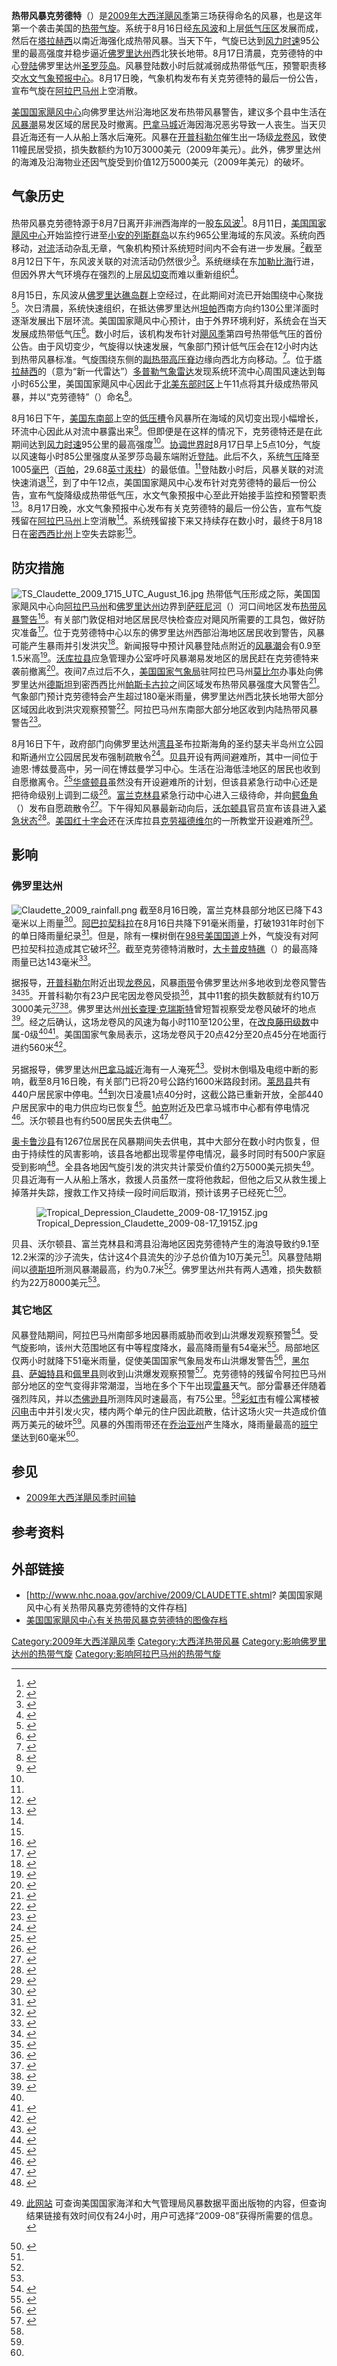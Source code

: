 {{noteTA
|G1 = USState
|G2 = 地名
}}
{{Infobox Hurricane
| Name=热带风暴克劳德特<br />{{lang|en|Tropical Storm Claudette}}
| Type=热带风暴
| Year=2009
| Basin=Atl
| Image location=Claudette 2009 approaching Florida.jpg
| Image name=热带风暴克劳德特在佛罗里达州近海逐渐增强
| Formed=2009年8月16日
| Dissipated=2009年8月18日
| 1-min winds=50
| Pressure=1005
| Damages=.228
| Fatalities=直接导致两人丧生
| Areas=[[美国东南部|美国东南部]]
| Hurricane season=[[2009年大西洋飓风季|2009年大西洋飓风季]]
}}
'''热带风暴克劳德特'''（{{lang-en|Tropical Storm Claudette}}）是[[2009年大西洋飓风季|2009年大西洋飓风季]]第三场获得命名的风暴，也是这年第一个袭击美国的[[热带气旋|热带气旋]]。系统于8月16日经[[东风波|东风波]]和上层[[低气压|低气压区]]发展而成，然后在[[塔拉赫西|塔拉赫西]]以南近海强化成热带风暴。当天下午，气旋已达到[[最大持续风速|风力时速]]95公里的最高强度并稳步逼近[[佛罗里达州|佛罗里达州]]西北狭长地带。8月17日清晨，克劳德特的中心[[登陆_(气象学)|登陆]]佛罗里达州[[圣罗莎岛_(佛罗里达州)|圣罗莎岛]]。风暴登陆数小时后就减弱成热带低气压，预警职责移交[[美国天气预报中心|水文气象预报中心]]。8月17日晚，气象机构发布有关克劳德特的最后一份公告，宣布气旋在[[阿拉巴马州|阿拉巴马州]]上空消散。

[[国家飓风中心|美国国家飓风中心]]向佛罗里达州沿海地区发布热带风暴警告，建议多个县中生活在[[风暴潮|风暴潮]]易发区域的居民及时撤离。[[巴拿马城_(佛罗里达州)|巴拿马城]]近海因海况恶劣导致一人丧生。当天贝县近海还有一人从船上落水后淹死。风暴在[[开普科勒尔_(佛罗里达州)|开普科勒尔]]催生出一场{{lang|en|[[改良藤田级数|EF-0]]}}级[[龙卷风|龙卷风]]，致使11幢民居受损，损失数额约为10万3000美元（2009年美元）。此外，佛罗里达州的海滩及沿海物业还因气旋受到价值12万5000美元（2009年美元）的破坏。

== 气象历史 ==
{{storm path|Claudette 2009 track.png}}
热带风暴克劳德特源于8月7日离开非洲西海岸的一股[[东风波|东风波]]<ref name="TCR">{{cite report | author = Richard J. Pasch | publisher = [[美国国家海洋和大气管理局|National Oceanic and Atmospheric Administration]] | work = [[国家飓风中心|National Hurricane Center]] | location = [[迈阿密|Miami]], [[佛罗里达州|FL]] | date = 2010-01-05 | archiveurl = https://web.archive.org/web/20151002011222/http://www.nhc.noaa.gov/data/tcr/AL042009_Claudette.pdf | deadurl = no | accessdate = 2016-05-01 | title = Tropical Storm Claudette Tropical Cyclone Report | archivedate = 2015-10-02 | format = PDF | url = http://www.nhc.noaa.gov/data/tcr/AL042009_Claudette.pdf }}</ref>。8月11日，[[国家飓风中心|美国国家飓风中心]]开始监控行进至[[小安的列斯群岛|小安的列斯群岛]]以东约965公里海域的东风波。系统向西移动，[[对流|对流]]活动杂乱无章，气象机构预计系统短时间内不会有进一步发展。<ref>{{cite report | author = Richard Pasch | publisher = National Oceanic and Atmospheric Administration | work = National Hurricane Center | location = Miami, FL | date = 2009-08-11 | archiveurl = https://web.archive.org/web/20120927053335/http://www.nhc.noaa.gov/archive/gtwo/atl/200908110532/index.php?basin=atl&current_issuance=200908110532 | accessdate = 2016-05-01 | title = Tropical Weather Outlook | deadurl = no | url = http://www.nhc.noaa.gov/archive/gtwo/atl/200908110532/index.php?basin=atl&current_issuance=200908110532 | archivedate = 2012-09-27 }}</ref>截至8月12日下午，东风波关联的对流活动仍然很少<ref>{{cite report | author = Jack Beven | publisher = National Oceanic and Atmospheric Administration | work = National Hurricane Center | location = Miami, FL | date = 2009-08-12 | accessdate = 2016-05-01 | title = Tropical Weather Outlook | archivedate = 2012-09-27 | archiveurl = https://web.archive.org/web/20120927054941/http://www.nhc.noaa.gov/archive/gtwo/atl/200908121147/index.php?basin=atl&current_issuance=200908121147 | deadurl = no | url = http://www.nhc.noaa.gov/archive/gtwo/atl/200908121147/index.php?basin=atl&current_issuance=200908121147 }}</ref>。系统继续在东[[加勒比海|加勒比海]]行进，但因外界大气环境存在强烈的上层[[风切变|风切变]]而难以重新组织<ref>{{cite report | author = Lixion A. Avila | publisher = National Oceanic and Atmospheric Administration | work = National Hurricane Center | location = Miami, FL | date = 2009-08-12 | accessdate = 2016-05-01 | title = Tropical Weather Outlook | archiveurl = https://web.archive.org/web/20090830152751/http://www.nhc.noaa.gov/archive/gtwo/atl/200908122331/index.php?basin=atl&current_issuance=200908122331 | archivedate = 2009-08-30 | deadurl = no | url = http://www.nhc.noaa.gov/archive/gtwo/atl/200908122331/index.php?basin=atl&current_issuance=200908122331 }}</ref>。

8月15日，东风波从[[佛罗里达礁岛群|佛罗里达礁岛群]]上空经过，在此期间对流已开始围绕中心聚拢<ref>{{cite report | author = Jack Beven | publisher = National Oceanic and Atmospheric Administration | work = National Hurricane Center | location = Miami, FL | date = 2009-08-15 | accessdate = 2016-05-01 | title = Tropical Weather Outlook | archivedate = 2012-09-27 | archiveurl = https://web.archive.org/web/20120927055605/http://www.nhc.noaa.gov/archive/gtwo/atl/200908151742/index.php?basin=atl&current_issuance=200908151742 | deadurl = no | url = http://www.nhc.noaa.gov/archive/gtwo/atl/200908151742/index.php?basin=atl&current_issuance=200908151742 }}</ref>。次日清晨，系统快速组织，在抵达佛罗里达州[[坦帕_(佛罗里达州)|坦帕]]西南方向约130公里洋面时逐渐发展出下层环流。美国国家飓风中心预计，由于外界环境利好，系统会在当天发展成热带低气压<ref>{{cite report | author1 = James Franklin | author2 = Robbie Berg | date = 2009-08-16 | accessdate = 2016-05-01 | title = Tropical Weather Outlook | archiveurl = https://web.archive.org/web/20160305035324/http://www.nhc.noaa.gov/archive/gtwo/atl/200908160545/index.php?basin=atl&current_issuance=200908160545 | archivedate = 2016-03-05 | deadurl = no | url = http://www.nhc.noaa.gov/archive/gtwo/atl/200908160545/index.php?basin=atl&current_issuance=200908160545 }}</ref>。数小时后，该机构发布针对[[2009年大西洋飓风季|飓风季]]第四号热带低气压的首份公告。由于风切变少，气旋得以快速发展，气象部门预计低气压会在12小时内达到热带风暴标准。气旋围绕东侧的[[副热带高压脊|副热带高压脊]]边缘向西北方向移动。<ref>{{cite report | author = James Franklin | publisher = National Oceanic and Atmospheric Administration | archiveurl = https://web.archive.org/web/20160304213342/http://www.nhc.noaa.gov/archive/2009/al04/al042009.discus.001.shtml | work = National Hurricane Center | location = Miami, FL | date = 2009-08-16 | accessdate = 2016-05-01 | title = Tropical Depression Four Discussion One | url = http://www.nhc.noaa.gov/archive/2009/al04/al042009.discus.001.shtml? | deadurl = no | archivedate = 2016-03-04 }}</ref>。位于[[塔拉赫西|塔拉赫西]]的{{lang|en|[[NEXRAD|NEXRAD]]}}（意为“新一代雷达”）[[多普勒雷达|多普勒气象雷达]]发现系统环流中心周围风速达到每小时65公里，美国国家飓风中心因此于[[北美东部时区|北美东部时区]]上午11点将其升级成热带风暴，并以“克劳德特”（{{lang|en|Claudette}}）命名<ref>{{cite report | author1 = David Roberts | author2 = Michael Brennan | publisher = National Oceanic and Atmospheric Administration | work = National Hurricane Center | location = Miami, FL | date = 2009-08-16 | accessdate = 2016-05-01 | title = Tropical Storm Claudette Tropical Cyclone Update | url = http://www.nhc.noaa.gov/archive/2009/al04/al042009.update.08161613.shtml? | archivedate = 2016-03-04 | archiveurl = https://web.archive.org/web/20160304224144/http://www.nhc.noaa.gov/archive/2009/al04/al042009.update.08161613.shtml | deadurl = no }}</ref>。

8月16日下午，[[美国东南部|美国东南部]]上空的[[低压槽|低压槽]]令风暴所在海域的风切变出现小幅增长，环流中心因此从对流中暴露出来<ref>{{cite report | author1 = Michael Brennan | author2 = David Roberts | publisher = National Oceanic and Atmospheric Administration | work = National Hurricane Center | location = Miami, FL | date = 2009-08-16 | accessdate = 2016-05-01 | url = http://www.nhc.noaa.gov/archive/2009/al04/al042009.discus.004.shtml? | archivedate = 2016-03-04 | deadurl = no | title = Tropical Storm Claudette Discussion Four | archiveurl = https://web.archive.org/web/20160304215524/http://www.nhc.noaa.gov/archive/2009/al04/al042009.discus.004.shtml }}</ref>。但即便是在这样的情况下，克劳德特还是在此期间达到[[最大持续风速|风力时速]]95公里的最高强度<ref name="TCR" />。[[协调世界时|协调世界时]]8月17日早上5点10分，气旋以风速每小时85公里强度从圣罗莎岛最东端附近[[登陆_(气象学)|登陆]]。此后不久，系统[[气压|气压]]降至1005[[巴|毫巴]]（[[帕斯卡|百帕]]，29.68[[英寸汞柱|英寸汞柱]]）的最低值。<ref name="TCR" />登陆数小时后，风暴关联的对流快速消退<ref>{{cite report | author = Dan Brown | publisher = National Oceanic and Atmospheric Administration | work = National Hurricane Center | location = Miami, FL | date = 2009-08-17 | archiveurl = https://web.archive.org/web/20160304220838/http://www.nhc.noaa.gov/archive/2009/al04/al042009.discus.006.shtml | deadurl = no | archivedate = 2016-03-04 | accessdate = 2016-05-01 | title = Tropical Storm Claudette Discussion Six | url = http://www.nhc.noaa.gov/archive/2009/al04/al042009.discus.006.shtml? }}</ref>，到了{{lang|en|UTC}}中午12点，美国国家飓风中心发布针对克劳德特的最后一份公告，宣布气旋降级成热带低气压，水文气象预报中心至此开始接手监控和预警职责<ref>{{cite report | author1 = Michael Brennan | author2 = David Roberts | publisher = National Oceanic and Atmospheric Administration | work = National Hurricane Center | location = Miami, FL | date = 2009-08-17 | accessdate = 2016-05-01 | title = Tropical Depression Claudette Public Advisory Six-A | archiveurl = https://web.archive.org/web/20160304193747/http://www.nhc.noaa.gov/archive/2009/al04/al042009.public_a.006.shtml | url = http://www.nhc.noaa.gov/archive/2009/al04/al042009.public_a.006.shtml? | archivedate = 2016-03-04 | deadurl = no }}</ref>。8月17日晚，水文气象预报中心发布有关克劳德特的最后一份公告，宣布气旋残留在[[阿拉巴马州|阿拉巴马州]]上空消散<ref name="TCR" />。系统残留接下来又持续存在数小时，最终于8月18日在[[密西西比州|密西西比州]]上空失去踪影<ref name="TCR" />。

== 防灾措施 ==
[[File:TS_Claudette_2009_1715_UTC_August_16.jpg|thumb]]
热带低气压形成之际，美国国家飓风中心向[[阿拉巴马州|阿拉巴马州]]和[[佛罗里达州|佛罗里达州]]边界到[[萨旺尼河|萨旺尼河]]（{{lang|en|Suwanee River}}）河口间地区发布[[热带气旋警告|热带风暴警告]]<ref>{{cite report | author = James Franklin | publisher = National Oceanic and Atmospheric Administration | work = National Hurricane Center | location = Miami, FL | date = 2009-08-16 | accessdate = 2016-05-01 | title = Tropical Depression Four Public Advisory One | archivedate = 2016-03-04 | archiveurl = https://web.archive.org/web/20160304222539/http://www.nhc.noaa.gov/archive/2009/al04/al042009.public.001.shtml | url = http://www.nhc.noaa.gov/archive/2009/al04/al042009.public.001.shtml? | deadurl = no }}</ref>。有关部门敦促相对地区居民尽快检查应对飓风所需要的工具包，做好防灾准备<ref>{{cite news |author=Melissa Nelson |publisher=[[美联社|Associated Press]] |date=2009-08-16 |accessdate=2009-08-16 |title=Tropical Storm Claudette forms off the Fla. Coast |archiveurl=https://www.webcitation.org/5j4m4ZsPg?url=http://www.google.com/hostednews/ap/article/ALeqM5gVWjsPEiqe1tEu2mhBIRaxxGi8owD9A444301 |archivedate=2009-08-16 |deadurl=yes |url=https://www.google.com/hostednews/ap/article/ALeqM5gVWjsPEiqe1tEu2mhBIRaxxGi8owD9A444301 }}</ref>。位于克劳德特中心以东的佛罗里达州西部沿海地区居民收到警告，风暴可能产生暴雨并引发洪灾<ref>{{cite news |author=Associated Press |newspaper=''St. Petersburg Times'' |date=2009-08-16 |accessdate=2009-08-16 |title=Tropical Storm Claudette churns off Florida's gulf coast; storm warnings along Panhandle, Big Bend |archivedate=2009-08-16 |url=http://www.tampabay.com/news/weather/hurricanes/tropical-storm-claudette-churns-off-floridas-gulf-coast-storm-warnings/1028050 |archiveurl=https://www.webcitation.org/5j4i11Ihh?url=http://www.tampabay.com/news/weather/hurricanes/tropical-storm-claudette-churns-off-floridas-gulf-coast-storm-warnings/1028050 |deadurl=yes }}</ref>。新闻报导中预计风暴登陆点附近的[[风暴潮|风暴潮]]会有0.9至1.5米高<ref>{{cite news |author=Staff Writer |publisher=CBS4 |date=2009-08-16 |archiveurl=https://www.webcitation.org/5j4iel8sZ?url=http://cbs4.com/hurricanes/tropical.depression.four.2.1130525.html |accessdate=2009-08-16 |title=TD #4 Upgraded To Tropical Storm Claudette |url=http://cbs4.com/hurricanes/tropical.depression.four.2.1130525.html |archivedate=2009-08-16 |deadurl=yes }}</ref>。[[沃库拉县|沃库拉县]]应急管理办公室呼吁风暴潮易发地区的居民赶在克劳德特来袭前撤离<ref>{{cite news |author=Scott L. Nelson |newspaper=''Wakulla News'' |date=2009-08-16 |accessdate=2016-03-05 |title=Coastal Flooding Expected in Wakulla County from Tropical Storm Claudette |archivedate=2016-03-05 |deadurl=yes |archiveurl=https://web.archive.org/web/20160305002646/http://www.wakulla.com/Wakulla_News/Local_News/Coastal_Flooding_Expected_in_Wakulla_County_fromTropical_Storm_Claudette_200908168414/ |url=http://www.wakulla.com/Wakulla_News/Local_News/Coastal_Flooding_Expected_in_Wakulla_County_fromTropical_Storm_Claudette_200908168414/ }}</ref>。{{lang|en|UTC}}夜间7点过后不久，[[美国国家气象局|美国国家气象局]]驻阿拉巴马州[[莫比尔_(阿拉巴马州)|莫比尔]]办事处向佛罗里达州[[德斯坦_(佛罗里达州)|德斯坦]]到密西西比州[[帕斯卡古拉_(密西西比州)|帕斯卡古拉]]之间区域发布热带风暴强度大风警告<ref>{{cite report |author=National Weather Service in Mobile, Alabama |publisher=National Oceanic and Atmospheric Administration |work=National Hurricane Center |location=Miami, FL |date=2009-08-16 |accessdate=2009-08-16 |title=Hurricane Local Statement for ANA |url=http://www.nhc.noaa.gov/text/WTUS84-KMOB.shtml |deadurl=yes |archiveurl=https://www.webcitation.org/5j4xtmuIH?url=http://www.nhc.noaa.gov/text/WTUS84-KMOB.shtml |archivedate=2009-08-16 }}</ref>。气象部门预计克劳德特会产生超过180毫米雨量，佛罗里达州西北狭长地带大部分区域因此收到洪灾观察预警<ref>{{cite news |author=National Weather Service in Tallahassee, Florida |publisher=Weather Underground |date=2009-08-16 |accessdate=2009-08-16 |title=Areal Flood Watch |url=http://www.wunderground.com/US/FL/016.html |archiveurl=https://www.webcitation.org/5j4xp5zu4?url=http://www.wunderground.com/US/FL/016.html |archivedate=2009-08-16 |deadurl=yes }}</ref>。阿拉巴马州东南部大部分地区收到内陆热带风暴警告<ref>{{cite news |author=National Weather Service |publisher=Weather Underground |date=2009-08-16 |accessdate=2009-08-16 |title=Inland Tropical Storm Warning |archivedate=2009-08-16 |deadurl=yes |url=http://www.wunderground.com/US/AL/060.html |archiveurl=https://www.webcitation.org/5j4yE9qd5?url=http://www.wunderground.com/US/AL/060.html }}</ref>。

8月16日下午，政府部门向佛罗里达州[[湾县_(佛罗里达州)|湾县]]圣布拉斯海角的圣约瑟夫半岛州立公园和斯通州立公园居民发布强制疏散令<ref>{{cite news |author=Staff Writer |publisher=WMBB13 |date=2009-08-16 |archiveurl=https://www.webcitation.org/5j4w17WEY?url=http://www.panhandleparade.com/index.php/mbb/article/severe_weather_gulf_county/mbb779339/ |accessdate=2009-08-16 |title=Severe Weather — Gulf County |deadurl=yes |url=http://www.panhandleparade.com/index.php/mbb/article/severe_weather_gulf_county/mbb779339/ |archivedate=2009-08-16 }}</ref>。[[贝县_(佛罗里达州)|贝县]]开设有两间避难所，其中一间位于迪恩·博兹曼高中，另一间在博兹曼学习中心。生活在沿海低洼地区的居民也收到自愿撤离令。<ref>{{cite news |author=Staff Writer |publisher=WMBB13 |date=2009-08-16 |accessdate=2009-08-16 |title=Severe Weather — Bay County |archivedate=2009-08-16 |deadurl=yes |url=http://www.panhandleparade.com/index.php/mbb/article/severe_weather_bay_county/mbb779335/ |archiveurl=https://www.webcitation.org/5j4wC5eQR?url=http://www.panhandleparade.com/index.php/mbb/article/severe_weather_bay_county/mbb779335/ }}</ref>[[华盛顿县_(佛罗里达州)|华盛顿县]]虽然没有开设避难所的计划，但该县紧急行动中心还是把待命级别上调到二级<ref>{{cite news |author=Staff Writer |publisher=WMBB13 |date=2009-08-16 |accessdate=2009-08-16 |archiveurl=https://www.webcitation.org/5j4wW9ywO?url=http://www.panhandleparade.com/index.php/mbb/article/severe_weather_washington_county/mbb779344/ |title=Severe Weather — Washington County |archivedate=2009-08-16 |deadurl=yes |url=http://www.panhandleparade.com/index.php/mbb/article/severe_weather_washington_county/mbb779344/ }}</ref>。[[富兰克林县_(佛罗里达州)|富兰克林县]]紧急行动中心进入三级待命，并向[[鳄鱼角|鳄鱼角]]（{{lang|en|Alligator Point}}）发布自愿疏散令<ref>{{cite news |author=Staff Writer |publisher=WMBB13 |date=2009-08-16 |accessdate=2009-08-16 |archiveurl=https://www.webcitation.org/5j4wjl6Kz?url=http://www.panhandleparade.com/index.php/mbb/article/severe_weather_franklin_county/9338/ |title=Severe Weather — Franklin County |archivedate=2009-08-16 |deadurl=yes |url=http://www.panhandleparade.com/index.php/mbb/article/severe_weather_franklin_county/9338/ }}</ref>。下午得知风暴最新动向后，[[沃尔顿县_(佛罗里达州)|沃尔顿县]]官员宣布该县进入[[紧急状态|紧急状态]]<ref>{{cite news |author=Staff Writer |newspaper=''Chipley Bugle'' |date=2009-08-16 |accessdate=2009-08-16 |title=Local state of emergency declared |url=http://www.chipleybugle.com/news/?p=1719 |archiveurl=https://www.webcitation.org/5j528p8lZ?url=http://www.chipleybugle.com/news/?p=1719 |deadurl=yes |archivedate=2009-08-16 }}</ref>。[[美国红十字会|美国红十字会]]还在沃库拉县[[克劳福德维尔_(佛罗里达州)|克劳福德维尔]]的一所教堂开设避难所<ref>{{cite news |author=Staff Writer |newspaper=''Tallahassee Democrat'' |date=2009-08-16 |accessdate=2009-08-16 |title=Updated: Crawfordville church open to those seeking shelter from Tropical Storm Claudette |archiveurl=https://www.webcitation.org/5j58gn4tb?url=http://www.tallahassee.com/article/20090816/BREAKINGNEWS/90816006/Updated++Crawfordville+church+open+to+those+seeking+shelter+from+Tropical+Storm+Claudette+ |archivedate=2009-08-16 |deadurl=yes |url=http://www.tallahassee.com/article/20090816/BREAKINGNEWS/90816006/Updated++Crawfordville+church+open+to+those+seeking+shelter+from+Tropical+Storm+Claudette+ }}</ref>。

== 影响 ==

=== 佛罗里达州 ===
[[File:Claudette_2009_rainfall.png|thumb]]
截至8月16日晚，富兰克林县部分地区已降下43毫米以上雨量<ref>{{cite news |author=Local Resident of Franklin County, Florida |publisher=Weather Underground |date=2009-08-16 |accessdate=2013-01-05 |title=Daily Summary for August 16, 2009: White City, Franklin County, Florida |archiveurl=https://archive.li/20130105093712/http://www.wunderground.com/weatherstation/WXDailyHistory.asp?ID=KFLWHITE1&month=8&day=16&year=2009 |archivedate=2013-01-05 |url=http://www.wunderground.com/weatherstation/WXDailyHistory.asp?ID=KFLWHITE1&month=8&day=16&year=2009 |deadurl=yes }}</ref>。[[阿巴拉契科拉_(佛罗里达州)|阿巴拉契科拉]]在8月16日共降下91毫米雨量，打破1931年时创下的单日降雨量纪录<ref>{{cite web |author=National Weather Service |publisher=Weather Underground |date=2009-08-17 |accessdate=2009-08-17 |title=Record Report |url=http://www.wunderground.com/US/AL/065.html |deadurl=yes |archiveurl=https://www.webcitation.org/5j6Fmea4A?url=http://www.wunderground.com/US/AL/065.html |archivedate=2009-08-17 }}</ref>。但是，除有一棵树倒在[[98号美国国道|98号美国国道]]上外，气旋没有对阿巴拉契科拉造成其它破坏<ref>{{cite news |author=Staff Report |newspaper=''Tallahassee Democrat'' |date=2009-08-16 |accessdate=2009-08-20 |title=Update: Tropical Storm Claudette headed west of Panama City |url=http://www.tallahassee.com/apps/pbcs.dll/article?AID=/20090816/BREAKINGNEWS/90816002 |deadurl=yes |archivedate=2009-08-20 |archiveurl=https://web.archive.org/web/20090820160231/http://www.tallahassee.com/apps/pbcs.dll/article?AID=%2F20090816%2FBREAKINGNEWS%2F90816002 }}</ref>。截至克劳德特消散时，[[大卡普皮特礁|大卡普皮特礁]]（{{lang|en|Big Coppitt Key}}）的最高降雨量已达143毫米<ref>{{cite web | author = David M. Roth | publisher = Hydrometeorological Prediction Center | date = 2009-08-19 | accessdate = 2016-05-01 | title = Tropical Storm Claudette rainfall map | archivedate = 2016-03-04 | deadurl = no | format = [[GIF|GIF]] | archiveurl = https://web.archive.org/web/20160304025228/http://origin.wpc.ncep.noaa.gov/tropical/rain/claudette2009filledrainblk.gif | url = http://origin.wpc.ncep.noaa.gov/tropical/rain/claudette2009filledrainblk.gif }}</ref>。

据报导，[[开普科勒尔_(佛罗里达州)|开普科勒尔]]附近出现[[龙卷风|龙卷风]]，风暴[[雨带|雨带]]令佛罗里达州多地收到龙卷风警告<ref name="spcreports1">{{cite news | url = http://www.spc.noaa.gov/climo/reports/090816_rpts.html | title = 090816's Storm Report | date = 2009-08-16 | work = NOAA | publisher = Storm Prediction Center | accessdate = 2016-05-01 | archiveurl = https://web.archive.org/web/20160303184720/http://www.spc.noaa.gov/climo/reports/090816_rpts.html | deadurl = no | archivedate = 2016-03-03 }}</ref><ref name="WBBH">{{cite news | archivedate = 2016-03-03 | deadurl = no | archiveurl = https://web.archive.org/web/20160303210327/http://www.nbc-2.com/global/story.asp?s=10938329 | url = http://www.nbc-2.com/global/story.asp?s=10938329 | title = Tornado touches down in Cape Coral | date = 2009-08-16 | publisher = WBBH — NBC2 | accessdate = 2016-05-01 }}</ref>。开普科勒尔有23户民宅因龙卷风受损<ref>{{cite news |author=Chris Umpierre |newspaper=''The News-Press'' |date=2009-08-17 |accessdate=2009-08-17 |title=Cape tornado: Resident describes near miss |url=http://www.news-press.com/article/20090817/NEWS0101/908170353/1075 |archiveurl=https://www.webcitation.org/5j6byirUA?url=http://www.news-press.com/article/20090817/NEWS0101/908170353/1075 |archivedate=2009-08-17 |deadurl=yes }}</ref>，其中11套的损失数额就有约10万3000美元<ref>{{cite news |author=Connor Holmes |newspaper=''Cape-Coral-Daily-Breeze'' |date=2009-08-17 |accessdate=2016-05-01 |title=Tornado damages 23 homes |archiveurl=https://www.webcitation.org/5j6bnnx8V?url=http://www.cape-coral-daily-breeze.com/page/content.detail/id/509351.html?nav=5011 |deadurl=no |url=http://www.cape-coral-daily-breeze.com/page/content.detail/id/509351.html?nav=5011 |archivedate=2009-08-17 }}</ref><ref>{{cite news |author=Heather L. Ryan |publisher=Justice News Flash |date=2009-08-18 |accessdate=2016-05-01 |title=Tornado strikes Fort Myers area |archiveurl=https://www.webcitation.org/5j8HEHhVr?url=http://www.justicenewsflash.com/2009/08/18/tornado-strikes-fort-myers-area_200908181914.html |url=http://www.justicenewsflash.com/2009/08/18/tornado-strikes-fort-myers-area_200908181914.html |archivedate=2009-08-19 |deadurl=no }}</ref>。佛罗里达州[[佛罗里达州州长名单|州长]][[查理·克瑞斯特|查理·克瑞斯特]]曾短暂视察受龙卷风破坏的地点<ref>{{cite news | url = http://www.naplesnews.com/news/2009/aug/17/gov-touts-benefits-charter-schools-during-fort-mye/ | title = Gov. touts benefits of charter schools during Fort Myers stop | last = Williams | first = Leslie | date = 2009-08-17 | work = Naplesnews | publisher = Scripps Interactive Newspapers Group | accessdate = 2012-02-22 | archivedate = 2012-02-22 | deadurl = yes | archiveurl = https://web.archive.org/web/20120222045905/http://www.naplesnews.com/news/2009/aug/17/gov-touts-benefits-charter-schools-during-fort-mye/ }}</ref>。经之后确认，这场龙卷风的风速为每小时110至120公里，在[[改良藤田级数|改良藤田级数]]中属{{lang|en|EF}}-0级<ref name="NWSTornado" /><ref>{{cite news |author=JL Watson |publisher=''News-Press'' |date=2009-08-18 |deadurl=yes |accessdate=2009-08-18 |title=Governor Crist views Cape Coral tornado damage |archivedate=2009-08-18 |url=http://www.news-press.com/article/20090818/NEWS0101/908180352/1075 |archiveurl=https://www.webcitation.org/5j8B1lUpM?url=http://www.news-press.com/article/20090818/NEWS0101/908180352/1075 }}</ref>。美国国家气象局表示，这场龙卷风于{{lang|en|UTC}}20点42分至20点45分在地面行进约560米<ref name="NWSTornado">{{cite news | author = Dan Noah | publisher = National Weather Service in Tampa Bay, Florida | date = 2009-08-19 | accessdate = 2016-05-01 | title = Cape Coral Tornado on August 16, 2009 | archivedate = 2016-03-03 | url = http://www.srh.noaa.gov/images/tbw/TopNews/PDF/TornadoCapeCoral16aug2009.pdf | format = PDF | archiveurl = https://web.archive.org/web/20160303181151/http://www.srh.noaa.gov/images/tbw/TopNews/PDF/TornadoCapeCoral16aug2009.pdf | deadurl = no }}</ref>。

另据报导，佛罗里达州[[巴拿马城_(佛罗里达州)|巴拿马城]]近海有一人淹死<ref>{{cite news | last = Murray | first = Bill | publisher = [[美国广播公司|ABC]] | work = Channel 33/40 | date = 2009-08-16 | accessdate = 2016-05-01 | title = Drowning Reported in Panama City | url = http://www.alabamawx.com/?p=21869 | archivedate = 2016-03-28 | deadurl = no | archiveurl = https://web.archive.org/web/20160328232647/http://www.alabamawx.com/?p=21869 }}</ref>。受树木倒塌及电缆中断的影响，截至8月16日晚，有关部门已将20号公路约1600米路段封闭。[[莱昂县_(佛罗里达州)|莱昂县]]共有440户居民家中停电。<ref>{{cite news |author=Staff Writer |newspaper=''Tallahassee Democrat'' |date=2009-08-16 |accessdate=2009-08-17 |title=Updated: Highway 20 lone road closure in Big Bend area; report outages, road closures |archiveurl=https://www.webcitation.org/5j5BOf4bX?url=http://www.tallahassee.com/article/20090816/BREAKINGNEWS/90816024/Updated++Highway+20+lone+road+closure+in+Big+Bend+area++report+outages++road+closures |archivedate=2009-08-17 |deadurl=yes |url=http://www.tallahassee.com/article/20090816/BREAKINGNEWS/90816024/Updated++Highway+20+lone+road+closure+in+Big+Bend+area++report+outages++road+closures }}</ref>到{{lang|en|UTC}}次日凌晨1点40分时，这截公路已重新开放，全部440户居民家中的电力供应均已恢复<ref>{{cite news |author=Staff Writer |newspaper=''Tallahassee Democrat'' |date=2009-08-16 |accessdate=2009-08-17 |title=Updated: Highway 20 reopened; report outages, road closures |url=http://www.tallahassee.com/article/20090816/BREAKINGNEWS/90816024/Updated++Highway+20+reopened+++report+outages++road+closures |archiveurl=https://www.webcitation.org/5j5KPtdc3?url=http://www.tallahassee.com/article/20090816/BREAKINGNEWS/90816024/Updated++Highway+20+reopened+++report+outages++road+closures |archivedate=2009-08-17 |deadurl=yes }}</ref>。[[帕克_(佛罗里达州)|帕克]]附近及巴拿马城市中心都有停电情况<ref name="News Herald poweroutages">{{cite news | url = http://www.newsherald.com/news/open-76666-blog-panama.html | title = TS Claudette 9:20 p.m.: Power back on in downtown P.C. (with photos) | date = 2009-08-16 | publisher = News Herald | accessdate = 2012-02-26 | deadurl = yes | archiveurl = https://web.archive.org/web/20120226100353/http://www.newsherald.com/news/open-76666-blog-panama.html | archivedate = 2012-02-26 }}</ref>。沃尔顿县也有约500居民失去供电<ref>{{cite news |author=Debbie Wheeler |publisher=''The Walton Sun'' |date=2009-08-18 |accessdate=2010-06-26 |title=Claudette does little damage |deadurl=yes |archiveurl=https://www.webcitation.org/5j8DT4IwT?url=http://www.waltonsun.com/news/claudette-3402-damage-little.html |url=http://www.waltonsun.com/news/claudette-3402-damage-little.html |archivedate=2009-08-18 }}</ref>。

[[奥卡鲁沙县|奥卡鲁沙县]]有1267位居民在风暴期间失去供电，其中大部分在数小时内恢复，但由于持续性的风害影响，该县各地都出现零星停电情况，最多时同时有500户家庭受到影响<ref>{{cite news | author = Sean Flynn | archiveurl = https://web.archive.org/web/20100124050849/http://www.nwfdailynews.com/news/county-19777-claudette-okaloosa.html | newspaper = ''Northwest Florida Daily News'' | date = 2009-08-17 | accessdate = 2010-01-24 | title = Okaloosa County weathers Claudette; no injuries reported | url = http://www.nwfdailynews.com/news/county-19777-claudette-okaloosa.html | deadurl = yes | archivedate = 2010-01-24 }}</ref>。全县各地因气旋引发的洪灾共计蒙受价值约2万5000美元损失<ref name="NCDC">{{cite journal | volume = 51 | number = 8 | title = Storm Data and Unusual Weather Phenomena with Late Reports and Corrections | date = 2009-08 | publisher = National Climatic Data Center | accessdate = 2016-04-22 | deadurl = yes | issn = 0039-1972 | editor1 = Joseph E. Kraft | archivedate = 2016-04-22 | editor2 = Rhonda Herndon | format = PDF | url = http://www1.ncdc.noaa.gov/pub/orders/IPS/IPS-0D959391-5093-4B2F-8912-68B86531DA6D.pdf | archiveurl = https://web.archive.org/web/20160422133454/http://www1.ncdc.noaa.gov/pub/orders/IPS/IPS-4484D0F4-DF9F-4DC9-976D-608CB30FEA29.pdf | journal =  }}[http://www.ncdc.noaa.gov/IPS/sd/sd.html 此网站] {{Wayback|url=http://www.ncdc.noaa.gov/IPS/sd/sd.html |date=20160414065723 }}可查询美国国家海洋和大气管理局风暴数据平面出版物的内容，但查询结果链接有效时间仅有24小时，用户可选择“2009-08”获得所需要的信息。</ref>。贝县近海有一人从船上落水，救援人员虽然一度将他救起，但他之后又从救生援上掉落并失踪，搜救工作又持续一段时间后取消，预计该男子已经死亡<ref>{{cite news |author=Don Germaise |publisher=ABC Action News |date=2009-08-17 |accessdate=2009-08-17 |archivedate=2009-08-17 |deadurl=yes |title=Claudette claims 1st fatality |url=http://www.abcactionnews.com/news/local/story/Claudette-claims-1st-fatality/-qoVMa58y0KE2fyE9NSLxg.cspx |archiveurl=https://www.webcitation.org/5j66nfoBZ?url=http://www.abcactionnews.com/news/local/story/Claudette-claims-1st-fatality/-qoVMa58y0KE2fyE9NSLxg.cspx }}</ref>。

[[File:Tropical_Depression_Claudette_2009-08-17_1915Z.jpg|thumb]]

贝县、沃尔顿县、富兰克林县和湾县沿海地区因克劳德特产生的海浪导致约9.1至12.2米深的沙子流失，估计这4个县流失的沙子总价值为10万美元<ref name="NCDC" />。风暴登陆期间以[[德斯坦_(佛罗里达州)|德斯坦]]所测风暴潮最高，约为0.7米<ref name="NCDC" />。佛罗里达州共有两人遇难，损失数额约为22万8000美元<ref name="NCDC" />。

=== 其它地区 ===
风暴登陆期间，阿拉巴马州南部多地因暴雨威胁而收到山洪爆发观察预警<ref>{{cite report | author = Marybeth Gerhardt | publisher = Hydrometeorological Prediction Center | date = 2009-08-17 | accessdate = 2016-05-02 | deadurl = no | archiveurl = https://web.archive.org/web/20160502011418/http://www.wpc.ncep.noaa.gov/tropical/2009/CLAUDETTE/CLAUDETTE_07.html | url = http://www.wpc.ncep.noaa.gov/tropical/2009/CLAUDETTE/CLAUDETTE_07.html | archivedate = 2016-05-02 | title = Tropical Depression Claudette Advisory Seven }}</ref>。受气旋影响，该州大范围地区有中等程度降水，最高降雨量有54毫米<ref name="ADV9">{{cite report | author1 = Brendon Rubin-Oster | author2 = Frank James Pereira | archiveurl = https://web.archive.org/web/20160502011754/http://www.wpc.ncep.noaa.gov/tropical/2009/CLAUDETTE/CLAUDETTE_09.html | author3 = Robert Oravec | publisher = Hydrometeorological Prediction Center | date = 2009-08-18 | accessdate = 2016-05-02 | title = Tropical Depression Claudette Public Advisory Nine (Final) | archivedate = 2016-05-02 | deadurl = no | url = http://www.wpc.ncep.noaa.gov/tropical/2009/CLAUDETTE/CLAUDETTE_09.html }}</ref>。局部地区仅两小时就降下51毫米雨量，促使美国国家气象局发布山洪爆发警告<ref>{{cite news |author=Dennis Sherer |newspaper=''Times Daily'' |date=2009-08-18 |accessdate=2009-08-18 |title=Tropical storm fizzles in north Alabama |url=http://www.timesdaily.com/article/20090818/NEWS/908189984/1011/NEWS?Title=Tropical-storm-fizzles-in-north-Alabama |archiveurl=https://www.webcitation.org/5j8Gb2Qwb?url=http://www.timesdaily.com/article/20090818/NEWS/908189984/1011/NEWS?Title=Tropical-storm-fizzles-in-north-Alabama |archivedate=2009-08-19 |deadurl=yes }}</ref>，[[黑尔县_(阿拉巴马州)|黑尔县]]、[[萨姆特县_(阿拉巴马州)|萨姆特县]]和[[佩里县_(阿拉巴马州)|佩里县]]则收到山洪爆发观察预警<ref>{{cite news | author = Stephanie Taylor | newspaper = ''Tuscaloosa News'' | date = 2009-08-17 | accessdate = 2016-05-02 | title = Tropical Storm Claudette moves into West Alabama | archivedate = 2009-08-22 | deadurl = no | archiveurl = https://web.archive.org/web/20090822205039/http://www.tuscaloosanews.com/article/20090817/news/908179993?Title=Tropical-Storm-Claudette-moves-into-West-Alabama | publisher = Gatehouse Media | url = http://www.tuscaloosanews.com/article/20090817/NEWS/908179993?Title=Tropical-Storm-Claudette-moves-into-West-Alabama }}</ref>。克劳德特的残留令阿拉巴马州部分地区的空气变得非常潮湿，当地在多个下午出现[[雷暴|雷暴]]天气。部分雷暴还伴随着强烈阵风，并以[[杰佛逊县_(阿拉巴马州)|杰佛逊县]]所测阵风时速最高，有75公里。<ref name="NCDC" />[[彩虹市_(阿拉巴马州)|彩虹市]]有幢公寓楼被[[闪电|闪电]]击中并引发火灾，楼内两个单元的住户因此疏散，估计这场火灾一共造成价值两万美元的破坏<ref name="NCDC" />。风暴的外围雨带还在[[乔治亚州|乔治亚州]]产生降水，降雨量最高的[[班宁堡|班宁堡]]达到60毫米<ref name="ADV9" />。

== 参见 ==
{{Portal|热带气旋}}
* [[2009年大西洋飓风季时间轴|2009年大西洋飓风季时间轴]]

== 参考资料 ==
{{Reflist|30em}}

== 外部链接 ==
{{Commons category|Tropical Storm Claudette (2009)}}
* [http://www.nhc.noaa.gov/archive/2009/CLAUDETTE.shtml? 美国国家飓风中心有关热带风暴克劳德特的文件存档]{{Wayback|url=http://www.nhc.noaa.gov/archive/2009/CLAUDETTE.shtml |date=20201018123615 }}
* [http://www.nhc.noaa.gov/archive/2009/CLAUDETTE_graphics.shtml 美国国家飓风中心有关热带风暴克劳德特的图像存档]{{Wayback|url=http://www.nhc.noaa.gov/archive/2009/CLAUDETTE_graphics.shtml |date=20200810132948 }}

{{2009年大西洋飓风季}}

{{DEFAULTSORT:Claudette (2009)}}
[[Category:2009年大西洋飓风季|Category:2009年大西洋飓风季]]
[[Category:大西洋热带风暴|Category:大西洋热带风暴]]
[[Category:影响佛罗里达州的热带气旋|Category:影响佛罗里达州的热带气旋]]
[[Category:影响阿拉巴马州的热带气旋|Category:影响阿拉巴马州的热带气旋]]
{{Good article}}